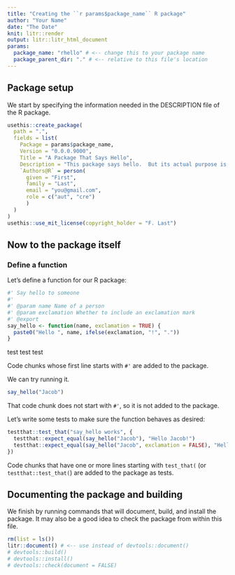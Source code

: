 ```yaml
---
title: "Creating the ``r params$package_name`` R package"
author: "Your Name"
date: "The Date"
knit: litr::render
output: litr::litr_html_document
params:
  package_name: "rhello" # <-- change this to your package name
  package_parent_dir: "." # <-- relative to this file's location
---
```


<!-- This Rmd file contains all the code needed to define an R package.  Press "Knit" in RStudio or more generally run `litr::render("name-of-this-file.Rmd")` to generate the R package.  Remember that when you want to modify anything about the R package, you should modify this document rather than the package that is outputted.
-->

## Package setup

We start by specifying the information needed in the DESCRIPTION file of the R package.

```r
usethis::create_package(
  path = ".",
  fields = list(
    Package = params$package_name,
    Version = "0.0.0.9000",
    Title = "A Package That Says Hello",
    Description = "This package says hello.  But its actual purpose is to show how an R package can be completely coded in a single R markdown file.",
    `Authors@R` = person(
      given = "First",
      family = "Last",
      email = "you@gmail.com",
      role = c("aut", "cre")
      )
  )
)
usethis::use_mit_license(copyright_holder = "F. Last")
```

## Now to the package itself

### Define a function

Let's define a function for our R package:

```r
#' Say hello to someone
#' 
#' @param name Name of a person
#' @param exclamation Whether to include an exclamation mark
#' @export 
say_hello <- function(name, exclamation = TRUE) {
  paste0("Hello ", name, ifelse(exclamation, "!", "."))
}
```



test test test







Code chunks whose first line starts with `#'` are added to the package.

We can try running it.

```r
say_hello("Jacob")
```

That code chunk does not start with `#'`, so it is not added to the package.

Let's write some tests to make sure the function behaves as desired:

```r
testthat::test_that("say_hello works", {
  testthat::expect_equal(say_hello("Jacob"), "Hello Jacob!")
  testthat::expect_equal(say_hello("Jacob", exclamation = FALSE), "Hello Jacob.")
})
```

Code chunks that have one or more lines starting with `test_that(` (or `testthat::test_that(`) are added to the package as tests.


## Documenting the package and building

We finish by running commands that will document, build, and install the package.  It may also be a good idea to check the package from within this file.

```r
rm(list = ls())
litr::document() # <-- use instead of devtools::document()
# devtools::build()
# devtools::install()
# devtools::check(document = FALSE)
```

